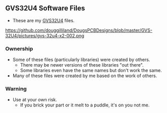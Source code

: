 == GVS32U4 Software Files ==

* These are my [http://land-boards.com/wiki/index.php?title=GVS-32U4 GVS32U4] files.

https://github.com/douggilliland/DougsPCBDesigns/blob/master/GVS-32U4/pictures/gvs-32u4-x2-002.png

=== Ownership ===

* Some of these files (particularly libraries) were created by others.
** There may be newer versions of these libraries "out there".
** Some libraries even have the same names but don't work the same.
* Many of these files were created by me based on the work of others.

=== Warning ===

* Use at your own risk.
** If you brick your part or it melt to a puddle, it's on you not me.

